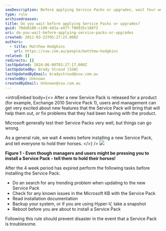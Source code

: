 ```yaml
---
seoDescription: Before applying Service Packs or upgrades, wait four weeks to ensure stability and prevent potential issues.
type: rule
archivedreason:
title: Do you wait before applying Service Packs or upgrades?
guid: 70de0180-c100-4d3a-a97f-f00935c188f3
uri: do-you-wait-before-applying-service-packs-or-upgrades
created: 2011-03-22T05:27:23.000Z
authors:
  - title: Matthew Hodgkins
    url: https://ssw.com.au/people/matthew-hodgkins
related: []
redirects: []
lastUpdated: 2024-06-08T03:27:17.000Z
lastUpdatedBy: Brady Stroud [SSW]
lastUpdatedByEmail: bradystroud@ssw.com.au
createdBy: Unknown
createdByEmail: Unknown@ssw.com.au
---
```


<introEmbed
  body={<>
After a new Service Pack is released for a product (for example, Exchange 2010 Service Pack 1), users and management can get very excited about new features that the Service Pack will bring that will help them out, or fix problems that they had been having with the product.

Microsoft generally test their Service Packs very well, but things can go wrong.

As a general rule, we wait 4 weeks before installing a new Service Pack, and tell everyone to hold their horses.
  </>}
/>
![](/uploads/rules/do-you-wait-before-applying-service-packs-or-upgrades/holdyourhorses.jpg)

**Figure 1 - Even though managers and users might be pressing you to install a Service Pack - tell them to hold their horses!**

After the 4 week period has expired perform the following tasks before installing the Service Pack:

- Do an search for any trending problem when updating to the new Service Pack
- Check for any known issues in the Microsoft KB with the Service Pack
- Read installation documentation
- Backup your system, or if you are using Hyper-V, take a snapshot
- Reboot before you are about to install a Service Pack

Following this rule should prevent disaster in the event that a Service Pack is troublesome.
